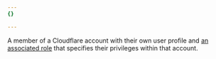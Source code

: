 ```yaml
---
{}

---
```


A member of a Cloudflare account with their own user profile and [an associated role](/fundamentals/setup/manage-members/roles/) that specifies their privileges within that account.
